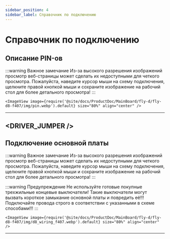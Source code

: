 ```yaml
---
sidebar_position: 4
sidebar_label: Справочник по подключению
---
```




# Справочник по подключению
## Описание PIN-ов

:::warning Важное замечание
Из-за высокого разрешения изображений просмотр веб-страницы может сделать их недоступными для четкого просмотра. Пожалуйста, наведите курсор мыши на схему подключения, щелкните правой кнопкой мыши и сохраните изображение на рабочий стол для более детального просмотра!
:::

    <ImageView image={require('@site/docs/ProductDoc/MainBoard/fly-d/fly-d8-f407/img/pin.webp').default} size="80%" align="center" />
---

<DRIVER_JUMPER />
---

## Подключение основной платы

:::warning Важное замечание
Из-за высокого разрешения изображений просмотр веб-страницы может сделать их недоступными для четкого просмотра. Пожалуйста, наведите курсор мыши на схему подключения, щелкните правой кнопкой мыши и сохраните изображение на рабочий стол для более детального просмотра!
:::

:::warning Предупреждение
Не используйте готовые покупные трехжильные концевые выключатели! Такие выключатели могут вызвать короткое замыкание основной платы и повредить её!!! Подключайте провода строго в соответствии с указанными в схеме способами!!!
:::

    <ImageView image={require('@site/docs/ProductDoc/MainBoard/fly-d/fly-d8-f407/img/d8_wiring_f407.webp').default} size="80%" align="center" />
---
